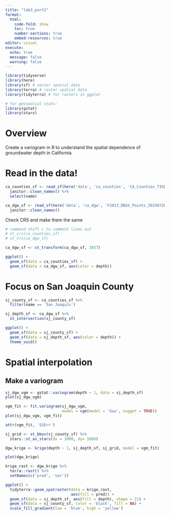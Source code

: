```yaml
---
title: "lab3_part2"
format: 
  html:
    code-fold: show
    toc: true
    number-sections: true
    embed-resources: true
editor: visual
execute:
  echo: true
  message: false
  warning: false 
---
```


```r
library(tidyverse)
library(here)
library(sf) # vector spatial data 
library(terra) # raster spatial data
library(tidyterra) # for rasters in ggplot

# for geospatial stats:
library(gstat)
library(stars)
```

# Overview

Create a variogram in R to understand the spatial dependence of groundwater depth in California 

# Read in the data! 

```r
ca_counties_sf <- read_sf(here('data', 'ca_counties', 'CA_Counties_TIGER2016.shp')) %>%
  janitor::clean_names() %>%
  select(name)

ca_dgw_sf <- read_sf(here('data', 'ca_dgw', 'F2013_DBGS_Points_20150720_093252.gpkg')) %>%
  janitor::clean_names()
```

Check CRS and make them the same 
```r
# command shift c to comment lines out
# st_crs(ca_counties_sf)
# st_crs(ca_dgw_sf)

ca_dgw_sf <- st_transform(ca_dgw_sf, 3857)

ggplot() + 
  geom_sf(data = ca_counties_sf) + 
  geom_sf(data = ca_dgw_sf, aes(color = depth))
```

# Focus on San Joaquin County 

```r
sj_county_sf <- ca_counties_sf %>%
  filter(name == 'San Joaquin')

sj_depth_sf <- ca_dgw_sf %>%
  st_intersection(sj_county_sf)

ggplot() + 
  geom_sf(data = sj_county_sf) + 
  geom_sf(data = sj_depth_sf, aes(color = depth)) + 
  theme_void()
```

# Spatial interpolation 

## Make a variogram 

```r
sj_dgw_vgm <- gstat::variogram(depth ~ 1, data = sj_depth_sf)
plot(sj_dgw_vgm)

vgm_fit <- fit.variogram(sj_dgw_vgm, 
                         model = vgm(model = 'Gau', nugget = TRUE))
plot(sj_dgw_vgm, vgm_fit)

attr(vgm_fit, 'SSErr')
```

```r
sj_grid <- st_bbox(sj_county_sf) %>%
  stars::st_as_stars(dx = 1000, dy= 1000)

dgw_krige <- krige(depth ~ 1, sj_depth_sf, sj_grid, model = vgm_fit)

plot(dgw_krige)
```

```r
krige_rast <- dgw_krige %>%
  terra::rast() %>%
  setNames(c('pred', 'var'))

ggplot() +
  tidyterra::geom_spatraster(data = krige_rast, 
                             aes(fill = pred)) + 
  geom_sf(data = sj_depth_sf, aes(fill = depth), shape = 21) +
  geom_sf(data = sj_county_sf, color = 'black', fill = NA) +
  scale_fill_gradient(low = 'blue', high = 'yellow')
```














